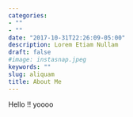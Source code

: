 ```yaml
---
categories:
- ""
- ""
date: "2017-10-31T22:26:09-05:00"
description: Lorem Etiam Nullam
draft: false
#image: instasnap.jpeg
keywords: ""
slug: aliquam
title: About Me 
---
```


Hello !! yoooo